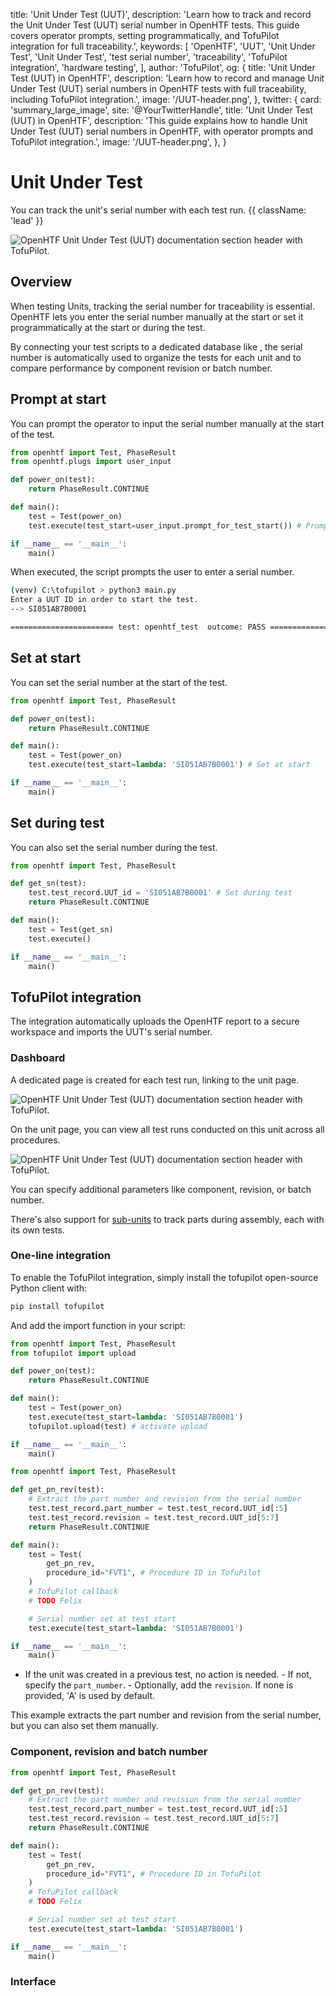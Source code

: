   title: 'Unit Under Test (UUT)',
  description:
    'Learn how to track and record the Unit Under Test (UUT) serial number in OpenHTF tests. This guide covers operator prompts, setting programmatically, and TofuPilot integration for full traceability.',
  keywords: [
    'OpenHTF',
    'UUT',
    'Unit Under Test',
    'Unit Under Test',
    'test serial number',
    'traceability',
    'TofuPilot integration',
    'hardware testing',
  ],
  author: 'TofuPilot',
  og: {
    title: 'Unit Under Test (UUT) in OpenHTF',
    description:
      'Learn how to record and manage Unit Under Test (UUT) serial numbers in OpenHTF tests with full traceability, including TofuPilot integration.',
    image: '/UUT-header.png',
  },
  twitter: {
    card: 'summary_large_image',
    site: '@YourTwitterHandle',
    title: 'Unit Under Test (UUT) in OpenHTF',
    description:
      'This guide explains how to handle Unit Under Test (UUT) serial numbers in OpenHTF, with operator prompts and TofuPilot integration.',
    image: '/UUT-header.png',
  },
}

# Unit Under Test

You can track the unit's serial number with each test run. {{ className: 'lead' }}

<Image
  src="/UUT-header.png"
  alt="OpenHTF Unit Under Test (UUT) documentation section header with TofuPilot."
/>

## Overview

When testing Units, tracking the serial number for traceability is essential. OpenHTF lets you enter the serial number manually at the start or set it programmatically at the start or during the test.

By connecting your test scripts to a dedicated database like <TofuPilotLink utmMedium="UUT-overview"/>, the serial number is automatically used to organize the tests for each unit and to compare performance by component revision or batch number.

## Prompt at start

You can prompt the operator to input the serial number manually at the start of the test.

```python {{ title: 'main.py' }}
from openhtf import Test, PhaseResult
from openhtf.plugs import user_input

def power_on(test):
    return PhaseResult.CONTINUE

def main():
    test = Test(power_on)
    test.execute(test_start=user_input.prompt_for_test_start()) # Prompt at start

if __name__ == '__main__':
    main()
```

When executed, the script prompts the user to enter a serial number.

```sh
(venv) C:\tofupilot > python3 main.py
Enter a UUT ID in order to start the test.
--> SI051AB7B0001

======================= test: openhtf_test  outcome: PASS ======================
```

## Set at start

You can set the serial number at the start of the test.

```python {{ title: 'main.py' }}
from openhtf import Test, PhaseResult

def power_on(test):
    return PhaseResult.CONTINUE

def main():
    test = Test(power_on)
    test.execute(test_start=lambda: 'SI051AB7B0001') # Set at start

if __name__ == '__main__':
    main()
```

## Set during test

You can also set the serial number during the test.

```python {{ title: 'main.py' }}
from openhtf import Test, PhaseResult

def get_sn(test):
    test.test_record.UUT_id = 'SI051AB7B0001' # Set during test
    return PhaseResult.CONTINUE

def main():
    test = Test(get_sn)
    test.execute()

if __name__ == '__main__':
    main()
```

## TofuPilot integration

The <TofuPilotLink utmMedium="UUT-integration" /> integration automatically uploads the OpenHTF report to a secure workspace and imports the UUT's serial number.

### Dashboard

A dedicated page is created for each test run, linking to the unit page.

<Image
  src="/UUT-page-run.png"
  alt="OpenHTF Unit Under Test (UUT) documentation section header with TofuPilot."
/>

On the unit page, you can view all test runs conducted on this unit across all procedures.

<Image
  src="/UUT-page-unit.png"
  alt="OpenHTF Unit Under Test (UUT) documentation section header with TofuPilot."
/>

You can specify additional parameters like component, revision, or batch number.

There's also support for [sub-units](https://docs.tofupilot.com/sub-units) to track parts during assembly, each with its own tests.

### One-line integration

To enable the TofuPilot integration, simply install the tofupilot open-source Python client with:

```sh
pip install tofupilot
```

And add the import function in your script:

```python {{ title: 'main.py' }}
from openhtf import Test, PhaseResult
from tofupilot import upload

def power_on(test):
    return PhaseResult.CONTINUE

def main():
    test = Test(power_on)
    test.execute(test_start=lambda: 'SI051AB7B0001')
    tofupilot.upload(test) # activate upload

if __name__ == '__main__':
    main()
```

```python {{ title: 'main.py' }}
from openhtf import Test, PhaseResult

def get_pn_rev(test):
    # Extract the part number and revision from the serial number
    test.test_record.part_number = test.test_record.UUT_id[:5]
    test.test_record.revision = test.test_record.UUT_id[5:7]
    return PhaseResult.CONTINUE

def main():
    test = Test(
        get_pn_rev,
        procedure_id="FVT1", # Procedure ID in TofuPilot
    )
    # TofuPilot callback
    # TODO Felix

    # Serial number set at test start
    test.execute(test_start=lambda: 'SI051AB7B0001')

if __name__ == '__main__':
    main()
```

- If the unit was created in a previous test, no action is needed. - If not,
  specify the `part_number`. - Optionally, add the `revision`. If none is
  provided, 'A' is used by default.

This example extracts the part number and revision from the serial number, but you can also set them manually.

### Component, revision and batch number

```python {{ title: 'main.py' }}
from openhtf import Test, PhaseResult

def get_pn_rev(test):
    # Extract the part number and revision from the serial number
    test.test_record.part_number = test.test_record.UUT_id[:5]
    test.test_record.revision = test.test_record.UUT_id[5:7]
    return PhaseResult.CONTINUE

def main():
    test = Test(
        get_pn_rev,
        procedure_id="FVT1", # Procedure ID in TofuPilot
    )
    # TofuPilot callback
    # TODO Felix

    # Serial number set at test start
    test.execute(test_start=lambda: 'SI051AB7B0001')

if __name__ == '__main__':
    main()
```

### Interface
